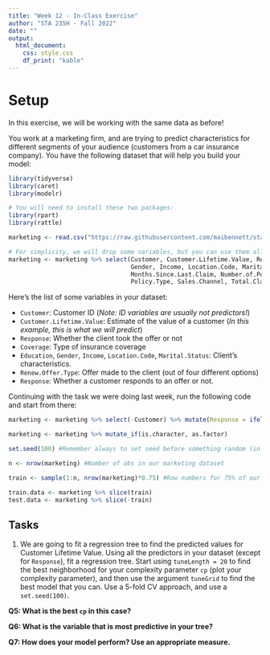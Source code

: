 ```yaml
---
title: "Week 12 - In-Class Exercise"
author: "STA 235H - Fall 2022"
date: ""
output: 
  html_document:
    css: style.css
    df_print: "kable"
---
```

<style type="text/css">
div.main-container {
  max-width: 1800px;
  margin-left: auto;
  margin-right: auto;
}

@media only screen and (max-width: 600px) {
   body {
      margin: 0;
      padding: 0;
   }
   .sample {
      width: 100%;
   }
}
</style>

# Setup

In this exercise, we will be working with the same data as before!

You work at a marketing firm, and are trying to predict characteristics for different segments of your audience (customers from a car insurance company). You have the following dataset that will help you build your model:


```r
library(tidyverse)
library(caret)
library(modelr)

# You will need to install these two packages:
library(rpart)
library(rattle)

marketing <- read.csv("https://raw.githubusercontent.com/maibennett/sta235/main/exampleSite/content/Classes/Week10/1_ModelSelection/data/marketing.csv")

# For simplicity, we will drop some variables, but you can use them all afterward if you want!
marketing <- marketing %>% select(Customer, Customer.Lifetime.Value, Response, Coverage, Education, EmploymentStatus,
                                  Gender, Income, Location.Code, Marital.Status, Monthly.Premium.Auto, 
                                  Months.Since.Last.Claim, Number.of.Policies,
                                  Policy.Type, Sales.Channel, Total.Claim.Amount, Renew.Offer.Type)
```

Here's the list of some variables in your dataset:

- `Customer`: Customer ID (*Note: ID variables are usually not predictors!*)
- `Customer.Lifetime.Value`: Estimate of the value of a customer (*In this example, this is what we will predict*)
- `Response`: Whether the client took the offer or not
- `Coverage`: Type of insurance coverage
- `Education`, `Gender`, `Income`, `Location.Code`, `Marital.Status`: Client's characteristics.
- `Renew.Offer.Type`: Offer made to the client (out of four different options)
- `Response`: Whether a customer responds to an offer or not.

Continuing with the task we were doing last week, run the following code and start from there:

```r
marketing <- marketing %>% select(-Customer) %>% mutate(Response = ifelse(Response=="No", 0, 1))

marketing <- marketing %>% mutate_if(is.character, as.factor)

set.seed(100) #Remember always to set seed before something random (in this case, sample())

n <- nrow(marketing) #Number of obs in our marketing dataset

train <- sample(1:n, nrow(marketing)*0.75) #Row numbers for 75% of our data (randomly selected)

train.data <- marketing %>% slice(train)
test.data <- marketing %>% slice(-train)

```

## Tasks

1) We are going to fit a regression tree to find the predicted values for Customer Lifetime Value. Using all the predictors in your dataset (except for `Response`), fit a regression tree. Start using `tuneLength = 20` to find the best neighborhood for your complexity parameter `cp` (plot your complexity parameter), and then use the argument `tuneGrid` to find the best model that you can. Use a 5-fold CV approach, and use a `set.seed(100)`.

**Q5: What is the best `cp` in this case?**

**Q6: What is the variable that is most predictive in your tree?**

**Q7: How does your model perform? Use an appropriate measure.**

